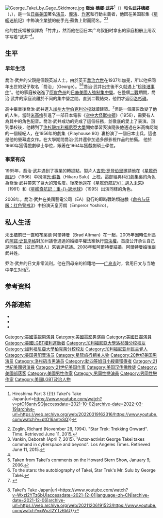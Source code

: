 {{noteTA
|G1=StarTrek
|G2=Movie
|G3=PP
}}
{{Infobox entertainer
| name            = 喬治·武井<br><small>George Takei</small>
| type              = 男演员
| image           = George Takei.jpg
| caption         = 1996年攝於UFP Con One
| birthname       = Hosato Takei<br/>武井 穂郷
| birthdate       = {{birth date and age|1937|4|20}}
| birthplace      = {{USA}}[[加州|加州]][[洛杉磯|洛杉磯]]
| yearsactive     = 1958年至今
| spouse          = 布萊德·阿爾特曼（Brad Altman）（2008至今）
| website         = {{URL|http://www.georgetakei.com}}
| awards          = '''[[好萊塢星光大道|好萊塢星光大道]]'''6681號
}}
[[File:George_Takei_by_Gage_Skidmore.jpg|thumb]]
'''喬治·穗鄉·武井'''<ref name=":0">{{Citation|title=George Takei Reconnects with Family {{!}} Hiroshima Part 3 {{!}} Takei's Take Japan|url=https://www.youtube.com/watch?v=ptO16antvSQ|accessdate=2021-10-02|archive-date=2022-03-19|archive-url=https://web.archive.org/web/20220319162316/https://www.youtube.com/watch?v=ptO16antvSQ}}</ref>（{{lang-en|George Hosato Takei Altman}}）[[和名|和名]]'''武井穗鄉'''（{{jpn|j=武井 穂郷|hg=たけい ほさと|rm=Takei Hosato}}，{{bd|1937年|4月20日|||catIdx=T}}），是一位[[日裔美国人|日裔]][[美国|美国]]著名[[演员|演员]]、[[導演|導演]]、[[作家|作家]]和行動主義者，他因在美国影集《[[星艦迷航記|星艦迷航記]]》中飾演[[聯邦星艦企業號_(NCC-1701-A)|企業號]]的舵手[[光·蘇魯|光·蘇魯]]上尉而聞名。<ref>Zoglin, Richard (November 28, 1994). "Star Trek: Trekking Onward". Time. Retrieved June 11, 2015.</ref><ref>Vankin, Deborah (April 7, 2015). "Actor-activist George Takei takes command in cyberspace and beyond". Los Angeles Times. Retrieved June 11, 2015.</ref>

他的姓氏常被误譯為「竹井」，然而他在回日本广岛叙旧时拿出的家庭相册上用汉字写着“武井”<ref name=":0" />。

==生平==
===早年生活===
喬治·武井的父親是個親英派人士。由於英王[[喬治六世|喬治六世]]在1937年加冕，所以他把同年出世的兒子取名「喬治」（George）。<ref>Taken from Takei's comments on the Howard Stern Show, January 9, 2006.</ref><ref>To the stars: the autobiography of Takei, Star Trek's Mr. Sulu by George Takei. </ref>喬治·武井出生後不久就遇上“[[珍珠港事件|珍珠港事件]]”。他的家庭被送進了[[阿肯色州|阿肯色州]]的[[日裔美國人囚禁|日裔美國人強制集中營]]。在整個[[二戰|二戰]]期間，喬治·武井的家庭流離於不同的集中營之間。直到二戰結束，他們才返回[[洛杉磯|洛杉磯]]。 

高中畢業後喬治·武井進入[[加州大学伯克利分校|加州大学伯克利分校]]就讀建築。<ref>{{Cite web |url=http://www.salon.com/2017/09/19/george-takei-political-resistance-is-a-silver-lining-in-a-very-ominous-dark-cloud/ |title=存档副本 |accessdate=2018-08-22 |archive-date=2020-05-21 |archive-url=https://web.archive.org/web/20200521084542/https://www.salon.com/2017/09/19/george-takei-political-resistance-is-a-silver-lining-in-a-very-ominous-dark-cloud/ |dead-url=no }}</ref>但是一個廣告改變了他的人生。當時[[米高梅|米高梅]]引進了一部日本電影《[[空中大怪獸拉頓|空中大怪獸拉頓]]》（1956），需要有人為其中的角色配音。喬治·武井成功的完成了這個任務，並徹底的愛上了表演。回到學校後，他轉到了[[洛杉磯加利福尼亞大學|洛杉磯加利福尼亞大學]]開始學習表演隨後他通過在米高梅認識的一個經紀人，在1956年的劇集《Playhouse 90》裏扮演了一個日本士兵，這也是他的螢幕處女作。在大學期間喬治·武井還參加過多部影視作品的拍攝。 他於1960年獲得戲劇學士學位，跟著在1964年獲戲劇碩士學位。

===事業有成===
1965年，喬治·武井遇到了事業的轉捩點。製片人[[吉恩·罗登伯里|吉恩·罗登伯里]]邀請他在《[[星际旅行：初代|星艦奇航記]]》（1966）中扮演[[苏鲁光|光·蘇魯]]（Hikaru Sulu）上校。這部經典科幻劇集裏的角色為喬治·武井帶來了巨大的知名度。後來他還在《[[星艦奇航記VI：邁入未來|星艦奇航記VI：邁入未來]]》（1991）和《[[星艦奇航記：重返地球|星艦奇航記：重-{}-返地球]]》（1995）出演同樣的角色。

2008年，喬治·武井在美國藝電公司（EA）發行的即時戰略類遊戲《[[命令与征服：红色警戒3|命令与征服：红色警戒3]]》中扮演天皇芳朗（Emperor Yoshiro）。

==私人生活==
未出櫃前已一直和布萊德·阿爾特曼（Brad Altman）在一起，2005年因時任州長的[[阿諾·史瓦辛格|阿諾·史瓦辛格]]對加州議會通過的婚姻平權法案執行[[否決權|否決權]]，首度公开承认自己是同性恋（並已有戀人）來表達抗議。2008年和阿爾特曼結婚，阿爾特曼婚後跟武井姓。

乔治·武井的日文非常流利。他在回母亲的祖籍地——[[广岛市|广岛市]]时，曾用日文与当地中学生对话<ref>{{Citation|title=George Takei: Preserving History Through Youth & Technology l Hiroshima Part 4 {{!}} Takei's Take Japan|url=https://www.youtube.com/watch?v=WxzI2YTz6bU|accessdate=2021-12-01|language=zh-CN|archive-date=2021-12-06|archive-url=https://web.archive.org/web/20211206191523/https://www.youtube.com/watch?v=WxzI2YTz6bU}}</ref>。

==参考资料==
{{reflist}}

==外部連結==
* {{official|http://www.georgetakei.com/}}
* {{imdb name|id=0001786|name=喬治·武井}}
* {{facebook|georgehtakei}}

{{Authority control}}
{{DEFAULTSORT:Takei, George}}
[[Category:美國電視男演員|Category:美國電視男演員]]
[[Category:美國電影男演員|Category:美國電影男演員]]
[[Category:美國日裔演員|Category:美國日裔演員]]
[[Category:美國LGBT權利運動者|Category:美國LGBT權利運動者]]
[[Category:加利福尼亞大學洛杉磯分校校友|Category:加利福尼亞大學洛杉磯分校校友]]
[[Category:加利福尼亞大學柏克萊分校校友|Category:加利福尼亞大學柏克萊分校校友]]
[[Category:加利福尼亚州民主党人|Category:加利福尼亚州民主党人]]
[[Category:美国男配音演员|Category:美国男配音演员]]
[[Category:星际旅行相关人物|Category:星际旅行相关人物]]
[[Category:20世纪美国男演员|Category:20世纪美国男演员]]
[[Category:洛杉矶市男演员|Category:洛杉矶市男演员]]
[[Category:勳四等旭日小綬章獲得者|Category:勳四等旭日小綬章獲得者]]
[[Category:21世紀美國男演員|Category:21世紀美國男演員]]
[[Category:21世纪美国作家|Category:21世纪美国作家]]
[[Category:美国汉传佛教徒|Category:美国汉传佛教徒]]
[[Category:美國部落客|Category:美國部落客]]
[[Category:美國男性作家|Category:美國男性作家]]
[[Category:男同性戀演員|Category:男同性戀演員]]
[[Category:男同性戀作家|Category:男同性戀作家]]
[[Category:美國LGBT政治人物|Category:美國LGBT政治人物]]